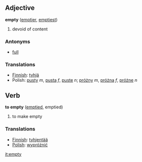 ==Adjective==
'''empty''' ([[emptier]], [[emptiest]])

# devoid of content

===Antonyms===
*[[full]]

===Translations===
*[[Finnish]]: [[tyhjä]]
*Polish: [[pusty]] ''m'', [[pusta]] ''f'', [[puste]] ''n''; [[próżny]] ''m'', [[próżna]] ''f'', [[próżne]] ''n''

==Verb==
'''to empty''' ([[emptied]], emptied)

# to make empty

===Translations===
*[[Finnish]]: [[tyhjentää]]
*[[Polish]]: [[wypróżnić]]

[[it:empty]]
